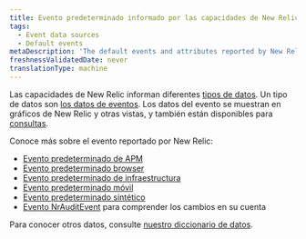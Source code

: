 ```yaml
---
title: Evento predeterminado informado por las capacidades de New Relic
tags:
  - Event data sources
  - Default events
metaDescription: 'The default events and attributes reported by New Relic capabilities (APM, browser, mobile, and more).'
freshnessValidatedDate: never
translationType: machine
---
```


Las capacidades de New Relic informan diferentes [tipos de datos](/docs/using-new-relic/data/understand-data/new-relic-data-types). Un tipo de datos son [los datos de eventos](/docs/using-new-relic/data/understand-data/new-relic-data-types#event-data). Los datos del evento se muestran en gráficos de New Relic y otras vistas, y también están disponibles para [consultas](/docs/using-new-relic/data/understand-data/query-new-relic-data).

Conoce más sobre el evento reportado por New Relic:

* [Evento predeterminado de APM](/docs/insights/insights-data-sources/default-data/apm-default-events-insights)
* [Evento predeterminado browser](/docs/insights/insights-data-sources/default-data/browser-default-events-insights)
* [Evento predeterminado de infraestructura](/docs/infrastructure/manage-your-data/data-instrumentation/default-infrastructure-events)
* [Evento predeterminado móvil](/docs/insights/insights-data-sources/default-data/mobile-default-events-insights)
* [Evento predeterminado sintético](/docs/insights/insights-data-sources/default-data/synthetics-default-events-insights)
* [Evento NrAuditEvent](/docs/insights/event-data-sources/default-events/query-account-audit-logs-nrauditevent/) para comprender los cambios en su cuenta

Para conocer otros datos, consulte [nuestro diccionario de datos](/attribute-dictionary).